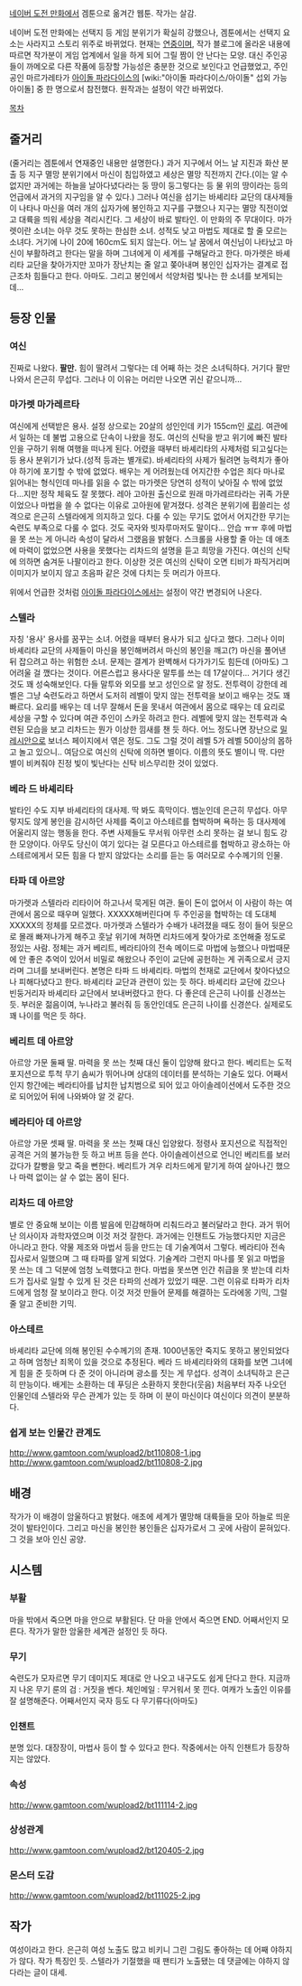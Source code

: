 [[네이버 도전 만화]]에서 겜툰으로 옮겨간 웹툰. 작가는 살감.

네이버 도전 만화에는 선택지 등 게임 분위기가 확실히 강했으나, 겜툰에서는 선택지 요소는 사라지고 스토리 위주로 바뀌었다.
현재는 [[연중]]이며, 작가 블로그에 올라온 내용에 따르면 작가분이 게임 업계에서 일을 하게 되어 그릴 짬이 안 난다는 모양. 대신 주인공들이 까메오로 다른 작품에 등장할 가능성은 충분한 것으로 보인다고 언급했었고, 주인공인 마르가레타가 [[아이돌 파라다이스]]의 [wiki:"아이돌 파라다이스/아이돌" 섭외 가능 아이돌] 중 한 명으로서 참전했다. 원작과는 설정이 약간 바뀌었다.

[[목차]]
== 줄거리 ==
(줄거리는 겜툰에서 연재중인 내용만 설명한다.)
과거 지구에서 어느 날 지진과 화산 분출 등 지구 멸망 분위기에서 마신이 침입하였고 세상은 멸망 직전까지 간다.(이는 알 수 없지만 과거에는 하늘을 날아다녔다라는 둥 땅이 둥그렇다는 등 물 위의 땅이라는 등의 언급에서 과거의 지구임을 알 수 있다.) 그러나 여신을 섬기는 바셰리타 교단의 대사제들이 나타나 마신을 여러 개의 십자가에 봉인하고 지구를 구했으나 지구는 멸망 직전이었고 대륙을 띄워 세상을 격리시킨다. 그 세상이 바로 발타인. 이 만화의 주 무대이다.
마가렛이란 소녀는 아무 것도 못하는 한심한 소녀. 성적도 낮고 마법도 제대로 할 줄 모르는 소녀다. 거기에 나이 20에 160cm도 되지 않는다. 어느 날 꿈에서 여신님이 나타났고 마신이 부활하려고 한다는 말을 하며 그녀에게 이 세계를 구해달라고 한다. 마가렛은 바셰리타 교단을 찾아가지만 꼬마가 장난치는 줄 알고 쫒아내며 봉인인 십자가는 결계로 접근조차 힘들다고 한다. 아마도. 그리고 봉인에서 석양처럼 빛나는 한 소녀를 보게되는데... 
== 등장 인물 ==
=== 여신 === 
진짜로 나왔다. '''팔만.''' 힘이 딸려서 그렇다는 데 어째 하는 것은 소녀틱하다. 거기다 팔만 나와서 은근히 무섭다. 그러나 이 이유는 머리만 나오면 귀신 같으니까...
=== 마가렛 마가레르타 ===
여신에게 선택받은 용사. 설정 상으로는 20살의 성인인데 키가 155cm인 [[로리]]. 여관에서 일하는 데 불법 고용으로 단속이 나왔을 정도. 여신의 신탁을 받고 위기에 빠진 발타인을 구하기 위해 여행을 떠나게 된다. 
어렸을 때부터 바셰리타의 사제처럼 되고싶다는 등 용사 분위기가 났다.(성적 등과는 별개로). 
바셰리타의 사제가 될려면 능력치가 좋아야 하기에 포기할 수 밖에 없었다. 배우는 게 어려웠는데 어지간한 수업은 죄다 마나로 읽어내는 형식인데 마나를 읽을 수 없는 마가렛은 당연히 성적이 낮아질 수 밖에 없었다...지만 정작 체육도 잘 못했다. 
레아 고아원 출신으로 원래 마가레르타라는 귀족 가문이었으나 마법을 쓸 수 없다는 이유로 고아원에 맡겨졌다. 
성격은 분위기에 휩쓸리는 성격으로 은근히 스텔라에게 의지하고 있다.
다룰 수 있는 무기도 없어서 어지간한 무기는 숙련도 부족으로 다룰 수 없다. 것도 국자와 빗자루마저도 말이다... 안습 ㅠㅠ 
후에 마법을 못 쓰는 게 아니라 속성이 달라서 그랬음을 밝혔다. 스크롤을 사용할 줄 아는 데 애초에 마력이 없었으면 사용을 못했다는 리차드의 설명을 듣고 희망을 가진다.
여신의 신탁에 의하면 숨겨둔 나팔이라고 한다. 이상한 것은 여신의 신탁이 오면 티비가 파직거리며 이미지가 보이지 않고 초음파 같은 것에 다치는 듯 머리가 아프다.

위에서 언급한 것처럼 [[아이돌 파라다이스]]에서는 설정이 약간 변경되어 나온다.
=== 스텔라 ===
자칭 '용사' 용사를 꿈꾸는 소녀. 어렸을 때부터 용사가 되고 싶다고 했다. 
그러나 이미 바셰리타 교단의 사제들이 마신을 봉인해버려서 마신의 봉인을 깨고(?) 마신을 풀어낸 뒤 잡으려고 하는 위험한 소녀. 문제는 결계가 완벽해서 다가가기도 힘든데 (아마도) 그 어려울 걸 깼다는 것이다. 
어른스럽고 용사다운 말투를 쓰는 데 17살이다... 거기다 생긴 것도 꽤 성숙해보인다. 다들 말투와 외모를 보고 성인으로 알 정도.
전투력이 강한데 레벨은 그냥 숙련도라고 하면서 도저히 레벨이 맞지 않는 전투력을 보이고 배우는 것도 꽤 빠르다. 요리를 배우는 데 너무 잘해서 돈을 못내서 여관에서 몸으로 때우는 데 요리로 세상을 구할 수 있다며 여관 주인이 스카웃 하려고 한다. 
레벨에 맞지 않는 전투력과 숙련된 모습을 보고 리차드는 뭔가 이상한 낌새를 챈 듯 하다. 어느 정도나면 장난으로 [[밀레시안]]으로 보너스 페이지에서 엮은 정도. 그도 그럴 것이 레벨 5가 레벨 50이상의 몹하고 놀고 있으니..
여담으로 여신의 신탁에 의하면 별이다. 이름의 뜻도 별이니 딱. 다만 별이 비켜줘야 진정 빛이 빛난다는 신탁 비스무리한 것이 있었다.
=== 베라 드 바셰리타 ===
발타인 수도 지부 바셰리타의 대사제. 딱 봐도 흑막이다. 뱀눈인데 은근히 무섭다. 아무렇지도 않게 봉인을 감시하던 사제를 죽이고 아스테르를 협박하며 욕하는 등 대사제에 어울리지 않는 행동을 한다. 주변 사제들도 무서워 아무런 소리 못하는 걸 보니 힘도 강한 모양이다. 아무도 당신이 여기 있다는 걸 모른다고 아스테르를 협박하고 광소하는 아스테르에게서 모든 힘을 다 받지 않았다는 소리를 듣는 둥 여러모로 수수께기의 인물.
=== 타파 데 아르앙 ===
마가렛과 스텔라라 리타이어 하고나서 묵게된 여관. 둘이 돈이 없어서 이 사람이 하는 여관에서 몸으로 때우며 일했다. XXXXX해버린다며 두 주인공을 협박하는 데 도대체 XXXXX의 정체를 모르겠다. 마가렛과 스텔라가 수배가 내려졌을 때도 정이 들어 뒷문으로 몰래 빠져나가게 해주고 훗날 위기에 쳐하면 리차드에게 찾아가로 조언해줄 정도로 정있는 사람. 정체는 과거 베리트, 베라티아의 전속 메이드로 마법에 능했으나 마법때문에 안 좋은 추억이 있어서 비밀로 해왔으나 주인이 교단에 공헌하는 게 귀족으로서 긍지라며 그녀를 보내버린다. 본명은 타파 드 바셰리타. 마법의 천재로 교단에서 찾아다녔으나 피해다녔다고 한다. 바셰리타 교단과 관련이 있는 듯 하다. 바셰리타 교단에 갔으나 빈둥거리자 바셰리타 교단에서 보내버렸다고 한다.
다 좋은데 은근히 나이를 신경쓰는 듯. 부러운 젊음이여, 누나라고 불러줘 등 동안인데도 은근히 나이를 신경쓴다. 실제로도 꽤 나이를 먹은 듯 하다.
=== 베리트 데 아르앙 ===
아르앙 가문 둘째 딸. 마력을 못 쓰는 첫째 대신 둘이 입양해 왔다고 한다. 베리트는 도적 포지션으로 투척 무기 솜씨가 뛰어나며 상대의 데이터를 분석하는 기술도 있다. 어째서인지 항간에는 베라티아를 납치한 납치범으로 되어 있고 아이솔레이션에서 도주한 것으로 되어있어 뒤에 나와봐야 알 것 같다.
=== 베라티아 데 아르앙 ===
아르앙 가문 셋째 딸. 마력을 못 쓰는 첫째 대신 입양왔다. 정령사 포지션으로 직접적인 공격은 거의 불가능한 듯 하고 버프 등을 쓴다. 아이솔레이션으로 언니인 베리트를 보러갔다가 칼빵을 맞고 죽을 뻔한다. 베리트가 겨우 리차드에게 맡기게 하여 살아나긴 했으나 마력 없이는 살 수 없는 몸이 된다.
=== 리차드 데 아르앙 ===
별로 안 중요해 보이는 이름 발음에 민감해하며 리춰드라고 불러달라고 한다. 과거 뛰어난 의사이자 과학자였으며 이것 저것 잘한다. 과거에는 인챈트도 가능했다지만 지금은 아니라고 한다. 약물 제조와 마법서 등을 만드는 데 기술계여서 그렇다. 베라티아 전속 집사로서 일했으며 그 때 타파를 알게 되었다. 기술계라 그런지 마나를 못 읽고 마법을 못 쓰는 데 그 덕분에 엄청 노력했다고 한다. 마법을 못쓰면 인간 취급을 못 받는데 리차드가 집사로 일할 수 있게 된 것은 타파의 선례가 있었기 때문. 그런 이유로 타파가 리차드에게 엄청 잘 보이라고 한다.
이것 저것 만들어 문제를 해결하는 도라에몽 기믹, 그럴 줄 알고 준비한 기믹.
=== 아스테르 ===
바셰리타 교단에 의해 봉인된 수수께기의 존재. 1000년동안 죽지도 못하고 봉인되었다고 하며 엄청난 죄목이 있을 것으로 추정된다. 베라 드 바셰리타와의 대화를 보면 그녀에게 힘을 준 듯하며 다 준 것이 아니라며 광소를 짓는 게 무섭다. 성격이 소녀틱하고 은근히 만능이다. 배게는 소환하는 데 푸딩은 소환하지 못한다(웃음)
처음부터 자주 나오던 인물인데 스텔라와 무슨 관계가 있는 듯 하며 이 분이 마신이다 여신이다 의견이 분분하다.
=== 쉽게 보는 인물간 관계도 ===
http://www.gamtoon.com/wupload2/bt110808-1.jpg
http://www.gamtoon.com/wupload2/bt110808-2.jpg
== 배경 ==
작가가 이 배경이 암울하다고 밝혔다. 애초에 세계가 멸망해 대륙들을 모아 하늘로 띄운 것이 발타인이다. 그리고 마신을 봉인한 봉인들은 십자가로서 그 곳에 사람이 묻혀있다. 그 것을 보아 인신 공양. 
== 시스템 ==
=== 부활 === 
마을 밖에서 죽으면 마을 안으로 부활된다. 단 마을 안에서 죽으면 END. 어째서인지 모른다. 작가가 말한 암울한 세계관 설정인 듯 하다.
=== 무기 === 
숙련도가 모자르면 무기 데미지도 제대로 안 나오고 내구도도 쉽게 단다고 한다.
지금까지 나온 무기
룬의 검 : 거짓을 벤다.
체인메일 : 무거워서 못 낀다. 여캐가 노출인 이유를 잘 설명해준다.
어째서인지 국자 등도 다 무기류다(아마도)
=== 인챈트 ===
분명 있다. 대장장이, 마법사 등이 할 수 있다고 한다. 작중에서는 아직 인챈트가 등장하지는 않았다.
=== 속성 ===
http://www.gamtoon.com/wupload2/bt111114-2.jpg
=== 상성관계 ===
http://www.gamtoon.com/wupload2/bt120405-2.jpg
=== 몬스터 도감 ===
http://www.gamtoon.com/wupload2/bt111025-2.jpg
== 작가 ==
여성이라고 한다. 은근히 여성 노출도 많고 비키니 그린 그림도 좋아하는 데 어째 야하지가 않다. 작가 특징인 듯. 스텔라가 기절했을 때 팬티가 노출됐는 데 댓글에는 야하지 않다라는 글이 대세.
